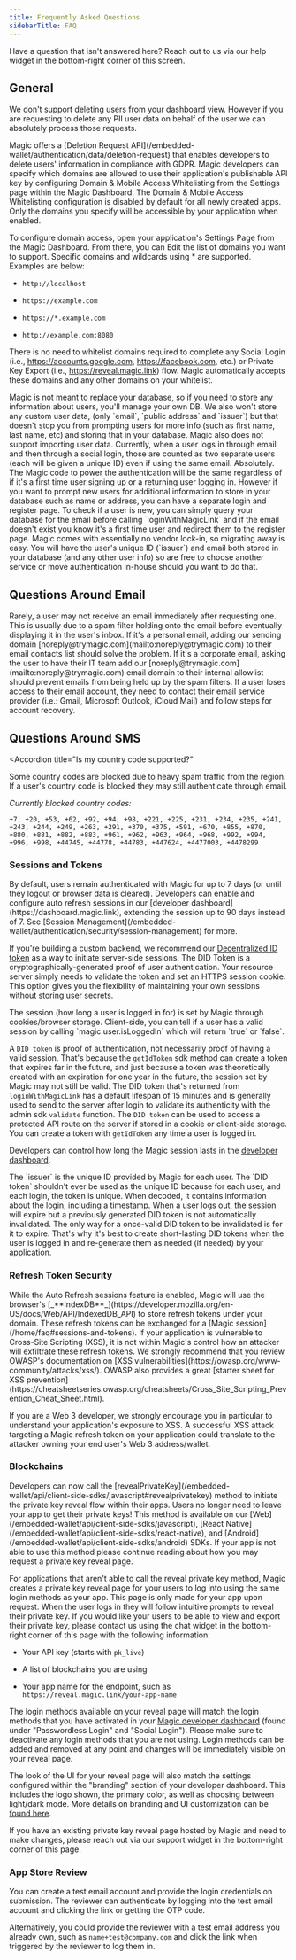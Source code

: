 ```yaml
---
title: Frequently Asked Questions
sidebarTitle: FAQ
---
```


<Note>
  Have a question that isn't answered here? Reach out to us via our help widget
  in the bottom-right corner of this screen.
</Note>

## General

<AccordionGroup>
<Accordion title="Can I delete users from the dashboard?">

We don't support deleting users from your dashboard view. However if you are requesting to delete any PII user data on behalf of the user we can absolutely process those requests.

</Accordion>
<Accordion title="How can I service GDPR deletion requests from my users?">
Magic offers a [Deletion Request API](/embedded-wallet/authentication/data/deletion-request) that enables developers to delete users' information in compliance with GDPR.

</Accordion>
<Accordion title="How do I restrict which Domains have access to my API key?">
Magic developers can specify which domains are allowed to use their application's publishable API key by configuring Domain & Mobile Access Whitelisting from the Settings page within the Magic Dashboard. The Domain & Mobile Access Whitelisting configuration is disabled by default for all newly created apps. Only the domains you specify will be accessible by your application when enabled.

To configure domain access, open your application's Settings Page from the Magic Dashboard. From there, you can Edit the list of domains you want to support. Specific domains and wildcards using \* are supported. Examples are below:

- `http://localhost`

- `https://example.com`

- `https://*.example.com`

- `http://example.com:8080⁠`

There is no need to whitelist domains required to complete any Social Login (i.e., https://accounts.google.com, https://facebook.com, etc.) or Private Key Export (i.e., https://reveal.magic.link) flow. Magic automatically accepts these domains and any other domains on your whitelist.

</Accordion>
<Accordion title="Can Magic serve as my database?">
Magic is not meant to replace your database, so if you need to store any information about users, you'll manage your own DB. We also won't store any custom user data, (only `email`, `public address` and `issuer`) but that doesn't stop you from prompting users for more info (such as first name, last name, etc) and storing that in your database. Magic also does not support importing user data.
</Accordion>
<Accordion title="Can I link email addresses and social logins?">
Currently, when a user logs in through email and then through a social login, those are counted as two separate users (each will be given a unique ID) even if using the same email.
</Accordion>
<Accordion title="Can we separate the login and signup?">
Absolutely. The Magic code to power the authentication will be the same regardless of if it's a first time user signing up or a returning user logging in. However if you want to prompt new users for additional information to store in your database such as name or address, you can have a separate login and register page. To check if a user is new, you can simply query your database for the email before calling `loginWithMagicLink` and if the email doesn't exist you know it's a first time user and redirect them to the register page.
</Accordion>
<Accordion title="How can I migrate off Magic?">
Magic comes with essentially no vendor lock-in, so migrating away is easy. You will have the user's unique ID (`issuer`) and email both stored in your database (and any other user info) so are free to choose another service or move authentication in-house should you want to do that.
</Accordion>
</AccordionGroup>

## Questions Around Email

<AccordionGroup>
<Accordion title="What to do if emails are delayed">
Rarely, a user may not receive an email immediately after requesting one. This is usually due to a spam filter holding onto the email before eventually displaying it in the user's inbox. If it's a personal email, adding our sending domain [noreply@trymagic.com](mailto:noreply@trymagic.com) to their email contacts list should solve the problem. If it's a corporate email, asking the user to have their IT team add our [noreply@trymagic.com](mailto:noreply@trymagic.com) email domain to their internal allowlist should prevent emails from being held up by the spam filters.
</Accordion>
<Accordion title="What if a user loses access to their email?">
If a user loses access to their email account, they need to contact their email service provider (i.e.: Gmail, Microsoft Outlook, iCloud Mail) and follow steps for account recovery.
</Accordion>
</AccordionGroup>

## Questions Around SMS

<Accordion
  title="Is my country code supported?"
>
Some country codes are blocked due to heavy spam traffic from the region. If a user's country code is blocked they may still authenticate through email.

_Currently blocked country codes:_

```
+7, +20, +53, +62, +92, +94, +98, +221, +225, +231, +234, +235, +241, +243, +244, +249, +263, +291, +370, +375, +591, +670, +855, +870, +880, +881, +882, +883, +961, +962, +963, +964, +968, +992, +994, +996, +998, +44745, +44778, +44783, +447624, +4477003, +4478299
```

</Accordion>

### Sessions and Tokens

<AccordionGroup>
  <Accordion title="How long does a user remain logged in?">
By default, users remain authenticated with Magic for up to 7 days (or until they logout or browser data is cleared). Developers can enable and configure auto refresh sessions in our [developer dashboard](https://dashboard.magic.link), extending the session up to 90 days instead of 7. See [Session Management](/embedded-wallet/authentication/security/session-management) for more.

If you're building a custom backend, we recommend our [Decentralized ID token](/embedded-wallet/authentication/features/decentralized-id) as a way to initiate server-side sessions. The DID Token is a cryptographically-generated proof of user authentication. Your resource server simply needs to validate the token and set an HTTPS session cookie. This option gives you the flexibility of maintaining your own sessions without storing user secrets.

  </Accordion>
  <Accordion title="Session vs DID token?">
The session (how long a user is logged in for) is set by Magic through cookies/browser storage. Client-side, you can tell if a user has a valid session by calling `magic.user.isLoggedIn` which will return `true` or `false`.

A `DID token` is proof of authentication, not necessarily proof of having a valid session. That's because the `getIdToken` sdk method can create a token that expires far in the future, and just because a token was theoretically created with an expiration for one year in the future, the session set by Magic may not still be valid. The DID token that's returned from `loginWithMagicLink` has a default lifespan of 15 minutes and is generally used to send to the server after login to validate its authenticity with the admin sdk `validate` function. The `DID token` can be used to access a protected API route on the server if stored in a cookie or client-side storage. You can create a token with `getIdToken` any time a user is logged in.

Developers can control how long the Magic session lasts in the [developer dashboard](https://dashboard.magic.link/login).

  </Accordion>
  <Accordion title="What is the unique user ID I should save to my database?">
The `issuer` is the unique ID provided by Magic for each user. The `DID token` shouldn't ever be used as the unique ID because for each user, and each login, the token is unique. When decoded, it contains information about the login, including a timestamp.
  </Accordion>
  <Accordion title="Are DID tokens invalidated when a user logs out?">
When a user logs out, the session will expire but a previously generated DID token is not automatically invalidated. The only way for a once-valid DID token to be invalidated is for it to expire. That's why it's best to create short-lasting DID tokens when the user is logged in and re-generate them as needed (if needed) by your application.
  </Accordion>
</AccordionGroup>

### Refresh Token Security

  <Accordion title="Securing the Magic refresh token">
  While the Auto Refresh sessions feature is enabled, Magic will use the browser's [_**IndexDB**_](https://developer.mozilla.org/en-US/docs/Web/API/IndexedDB_API) to store refresh tokens under your domain. These refresh tokens can be exchanged for a [Magic session](/home/faq#sessions-and-tokens). If your application is vulnerable to Cross-Site Scripting (XSS), it is not within Magic's control how an attacker will exfiltrate these refresh tokens. We strongly recommend that you review OWASP's documentation on [XSS vulnerabilities](https://owasp.org/www-community/attacks/xss/). OWASP also provides a great [starter sheet for XSS prevention](https://cheatsheetseries.owasp.org/cheatsheets/Cross_Site_Scripting_Prevention_Cheat_Sheet.html).

If you are a Web 3 developer, we strongly encourage you in particular to understand your application's exposure to XSS. A successful XSS attack targeting a Magic refresh token on your application could translate to the attacker owning your end user's Web 3 address/wallet.

  </Accordion>

### Blockchains

<AccordionGroup>
  <Accordion title="How can I allow users to view and export their private key?">
Developers can now call the [revealPrivateKey](/embedded-wallet/api/client-side-sdks/javascript#revealprivatekey) method to initiate the private key reveal flow within their apps. Users no longer need to leave your app to get their private keys! This method is available on our [Web](/embedded-wallet/api/client-side-sdks/javascript), [React Native](/embedded-wallet/api/client-side-sdks/react-native), and [Android](/embedded-wallet/api/client-side-sdks/android) SDKs. If your app is not able to use this method please continue reading about how you may request a private key reveal page.

<Frame>
  <img src="/images/reveal-page-ui_v3.webp" alt="" />
</Frame>

For applications that aren't able to call the reveal private key method, ⁠Magic creates a private key reveal page for your users to log into using the same login methods as your app. This page is only made for your app upon request. When the user logs in they will follow intuitive prompts to reveal their private key. If you would like your users to be able to view and export their private key, please contact us using the chat widget in the bottom-right corner of this page with the following information:

- Your API key (starts with `pk_live`)

- A list of blockchains you are using

- Your app name for the endpoint, such as `https://reveal.magic.link/your-app-name`

The login methods available on your reveal page will match the login methods that you have activated in your [Magic developer dashboard](https://dashboard.magic.link/) (found under "Passwordless Login" and "Social Login"). Please make sure to deactivate any login methods that you are not using. Login methods can be added and removed at any point and changes will be immediately visible on your reveal page.

The look of the UI for your reveal page will also match the settings configured within the "branding" section of your developer dashboard. This includes the logo shown, the primary color, as well as choosing between light/dark mode. More details on branding and UI customization can be [found here](/embedded-wallet/wallets/customization/brand-and-theme).

  </Accordion>
  <Accordion title="How can I make changes to my legacy private key reveal page?">
If you have an existing private key reveal page hosted by Magic and need to make changes, please reach out via our support widget in the bottom-right corner of this page.
  </Accordion>
</AccordionGroup>

### App Store Review

  <Accordion title="How do I provide the reviewer with a test account?">
You can create a test email account and provide the login credentials on submission. The reviewer can authenticate by logging into the test email account and clicking the link or getting the OTP code.

Alternatively, you could provide the reviewer with a test email address you already own, such as `name+test@company.com` and click the link when triggered by the reviewer to log them in.

  </Accordion>

